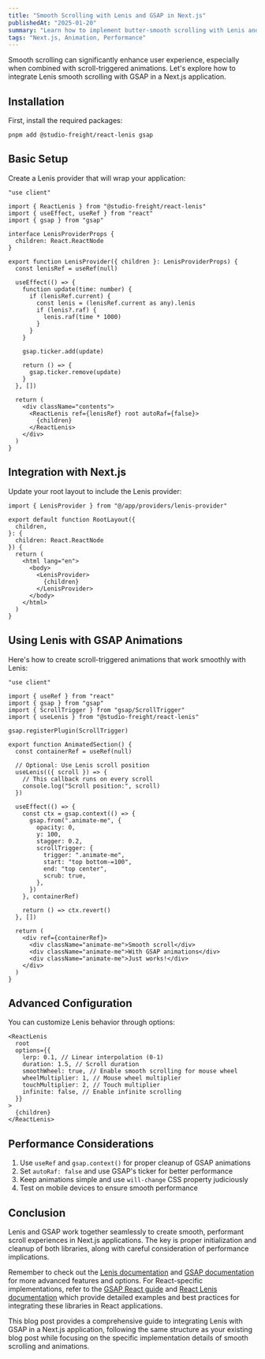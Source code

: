 ```yaml
---
title: "Smooth Scrolling with Lenis and GSAP in Next.js"
publishedAt: "2025-01-20"
summary: "Learn how to implement butter-smooth scrolling with Lenis and GSAP animations in your Next.js application."
tags: "Next.js, Animation, Performance"
---
```


Smooth scrolling can significantly enhance user experience, especially when combined with scroll-triggered animations. Let's explore how to integrate Lenis smooth scrolling with GSAP in a Next.js application.

## Installation

First, install the required packages:

```
pnpm add @studio-freight/react-lenis gsap
```

## Basic Setup

Create a Lenis provider that will wrap your application:

```
"use client"

import { ReactLenis } from "@studio-freight/react-lenis"
import { useEffect, useRef } from "react"
import { gsap } from "gsap"

interface LenisProviderProps {
  children: React.ReactNode
}

export function LenisProvider({ children }: LenisProviderProps) {
  const lenisRef = useRef(null)

  useEffect(() => {
    function update(time: number) {
      if (lenisRef.current) {
        const lenis = (lenisRef.current as any).lenis
        if (lenis?.raf) {
          lenis.raf(time * 1000)
        }
      }
    }

    gsap.ticker.add(update)

    return () => {
      gsap.ticker.remove(update)
    }
  }, [])

  return (
    <div className="contents">
      <ReactLenis ref={lenisRef} root autoRaf={false}>
        {children}
      </ReactLenis>
    </div>
  )
}
```

## Integration with Next.js

Update your root layout to include the Lenis provider:

```
import { LenisProvider } from "@/app/providers/lenis-provider"

export default function RootLayout({
  children,
}: {
  children: React.ReactNode
}) {
  return (
    <html lang="en">
      <body>
        <LenisProvider>
          {children}
        </LenisProvider>
      </body>
    </html>
  )
}
```

## Using Lenis with GSAP Animations

Here's how to create scroll-triggered animations that work smoothly with Lenis:

```
"use client"

import { useRef } from "react"
import { gsap } from "gsap"
import { ScrollTrigger } from "gsap/ScrollTrigger"
import { useLenis } from "@studio-freight/react-lenis"

gsap.registerPlugin(ScrollTrigger)

export function AnimatedSection() {
  const containerRef = useRef(null)

  // Optional: Use Lenis scroll position
  useLenis(({ scroll }) => {
    // This callback runs on every scroll
    console.log("Scroll position:", scroll)
  })

  useEffect(() => {
    const ctx = gsap.context(() => {
      gsap.from(".animate-me", {
        opacity: 0,
        y: 100,
        stagger: 0.2,
        scrollTrigger: {
          trigger: ".animate-me",
          start: "top bottom-=100",
          end: "top center",
          scrub: true,
        },
      })
    }, containerRef)

    return () => ctx.revert()
  }, [])

  return (
    <div ref={containerRef}>
      <div className="animate-me">Smooth scroll</div>
      <div className="animate-me">With GSAP animations</div>
      <div className="animate-me">Just works!</div>
    </div>
  )
}
```

## Advanced Configuration

You can customize Lenis behavior through options:

```
<ReactLenis
  root
  options={{
    lerp: 0.1, // Linear interpolation (0-1)
    duration: 1.5, // Scroll duration
    smoothWheel: true, // Enable smooth scrolling for mouse wheel
    wheelMultiplier: 1, // Mouse wheel multiplier
    touchMultiplier: 2, // Touch multiplier
    infinite: false, // Enable infinite scrolling
  }}
>
  {children}
</ReactLenis>
```

## Performance Considerations

1. Use `useRef` and `gsap.context()` for proper cleanup of GSAP animations
2. Set `autoRaf: false` and use GSAP's ticker for better performance
3. Keep animations simple and use `will-change` CSS property judiciously
4. Test on mobile devices to ensure smooth performance

## Conclusion

Lenis and GSAP work together seamlessly to create smooth, performant scroll experiences in Next.js applications. The key is proper initialization and cleanup of both libraries, along with careful consideration of performance implications.

Remember to check out the [Lenis documentation](https://github.com/studio-freight/lenis) and [GSAP documentation](https://greensock.com/docs/) for more advanced features and options. For React-specific implementations, refer to the [GSAP React guide](https://gsap.com/resources/React/) and [React Lenis documentation](https://www.npmjs.com/package/@studio-freight/react-lenis) which provide detailed examples and best practices for integrating these libraries in React applications.

This blog post provides a comprehensive guide to integrating Lenis with GSAP in a Next.js application, following the same structure as your existing blog post while focusing on the specific implementation details of smooth scrolling and animations.

